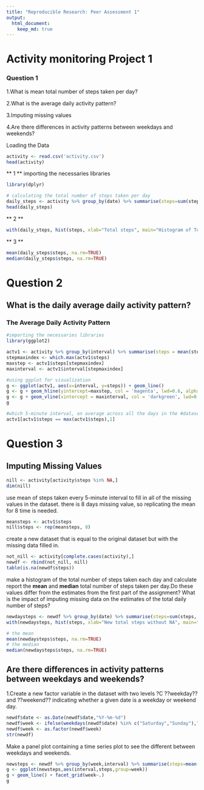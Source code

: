 ---
title: "Reproducible Research: Peer Assessment 1"
output: 
  html_document:
    keep_md: true
---

# Activity monitoring Project 1
 
### Question 1
 
 1.What is mean total number of steps taken per day?

2.What is the average daily activity pattern?

3.Imputing missing values

4.Are there differences in activity patterns between weekdays and weekends?
 
Loading the Data
 
```{r}
activity <- read.csv('activity.csv')
head(activity)
```

** 1 **
importing the necessaries libraries
```{r}
library(dplyr)
```

```{r}
# calculating the total number of steps taken per day
daily_steps <- activity %>% group_by(date) %>% summarise(steps=sum(steps, na.rm=TRUE))
head(daily_steps)
```

** 2 **
```{r}
with(daily_steps, hist(steps, xlab="Total steps", main="Histogram of Total steps per day"))
```

** 3 **
```{r}
mean(daily_steps$steps, na.rm=TRUE)
median(daily_steps$steps, na.rm=TRUE)
```

# Question 2
## What is the daily average daily activity pattern?
### The Average Daily Activity Pattern
```{r}
#importing the necessaries libraries
library(ggplot2)
```

```{r}
actv1 <- activity %>% group_by(interval) %>% summarise(steps = mean(steps, na.rm=T))
stepmaxindex <- which.max(actv1$steps)
maxstep <- actv1$steps[stepmaxindex]
maxinterval <- actv1$interval[stepmaxindex]
```

```{r}
#using ggplot for visualization
g <- ggplot(actv1, aes(x=interval, y=steps)) + geom_line()
g <- g + geom_hline(yintercept=maxstep, col = 'magenta', lwd=0.6, alpha=0.5)
g <- g + geom_vline(xintercept = maxinterval, col = 'darkgreen', lwd=0.6, alpha=0.6)
g
```

```{r}
#which 5-minute interval, on average across all the days in the #dataset, contains the maximum number of steps?
actv1[actv1$steps == max(actv1$steps),1]
```

# Question 3
## Imputing Missing Values
```{r}
nill <- activity[activity$steps %in% NA,]
dim(nill)
```

use mean of steps taken every 5-minute interval to fill in all of the missing values in the dataset. there is 8 days missing value, so replicating the mean for 8 time is needed.
```{r}
meansteps <- actv1$steps
nill$steps <- rep(meansteps, 8)
```

create a new dataset that is equal to the original dataset but with the missing data filled in. 
```{r}
not_nill <- activity[complete.cases(activity),]
newdf <- rbind(not_nill, nill)
table(is.na(newdf$steps))
```

make a histogram of the total number of steps taken each day and calculate report the **mean** and **median** total number of steps taken per day.Do these values differ from the estimates from the first part of the assignment? What is the impact of imputing missing data on the estimates of the total daily number of steps?
```{r}
newdaysteps <- newdf %>% group_by(date) %>% summarise(steps=sum(steps, na.rm=TRUE))
with(newdaysteps, hist(steps, xlab="New total steps without NA", main="New Histogram of Total Steps per day"))
```

```{r}
# the mean 
mean(newdaysteps$steps, na.rm=TRUE)
# the median
median(newdaysteps$steps, na.rm=TRUE)
```

## Are there differences in activity patterns between weekdays and weekends?
1.Create a new factor variable in the dataset with two levels ?C ??weekday?? and
??weekend?? indicating whether a given date is a weekday or weekend day.
```{r}
newdf$date <- as.Date(newdf$date,"%Y-%m-%d")
newdf$week <- ifelse(weekdays(newdf$date) %in% c("Saturday","Sunday"),"weekend","weekday")
newdf$week <- as.factor(newdf$week)
str(newdf)
```

Make a panel plot containing a time series plot to see the different between 
weekdays and weekends.
```{r}
newsteps <- newdf %>% group_by(week,interval) %>% summarise(steps=mean(steps))
g <- ggplot(newsteps,aes(interval,steps,group=week))
g + geom_line() + facet_grid(week~.)
g
```

